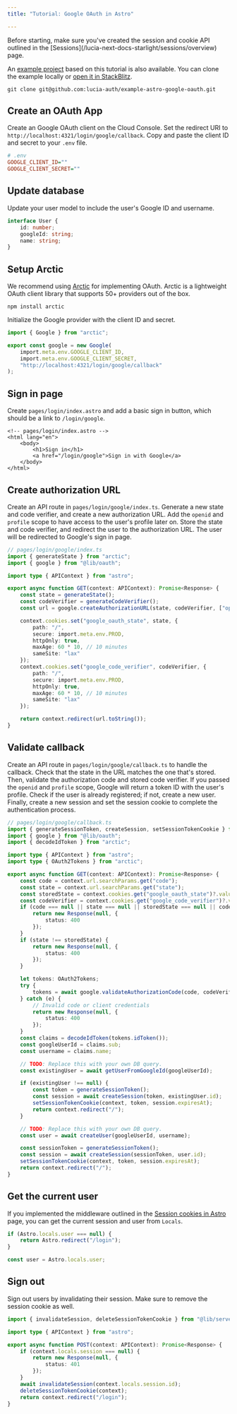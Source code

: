 ```yaml
---
title: "Tutorial: Google OAuth in Astro"

---
```



<Aside>Before starting, make sure you've created the session and cookie API outlined in the [Sessions](/lucia-next-docs-starlight/sessions/overview) page.</Aside>

An [example project](https://github.com/lucia-auth/example-astro-google-oauth) based on this tutorial is also available. You can clone the example locally or [open it in StackBlitz](https://stackblitz.com/github/lucia-auth/example-astro-google-oauth).

```
git clone git@github.com:lucia-auth/example-astro-google-oauth.git
```

## Create an OAuth App

Create an Google OAuth client on the Cloud Console. Set the redirect URI to `http://localhost:4321/login/google/callback`. Copy and paste the client ID and secret to your `.env` file.

```ini
# .env
GOOGLE_CLIENT_ID=""
GOOGLE_CLIENT_SECRET=""
```

## Update database

Update your user model to include the user's Google ID and username.

```ts
interface User {
	id: number;
	googleId: string;
	name: string;
}
```

## Setup Arctic

We recommend using [Arctic](https://arcticjs.dev) for implementing OAuth. Arctic is a lightweight OAuth client library that supports 50+ providers out of the box.

```
npm install arctic
```

Initialize the Google provider with the client ID and secret.

```ts
import { Google } from "arctic";

export const google = new Google(
	import.meta.env.GOOGLE_CLIENT_ID,
	import.meta.env.GOOGLE_CLIENT_SECRET,
	"http://localhost:4321/login/google/callback"
);
```

## Sign in page

Create `pages/login/index.astro` and add a basic sign in button, which should be a link to `/login/google`.

```astro
<!-- pages/login/index.astro -->
<html lang="en">
	<body>
		<h1>Sign in</h1>
		<a href="/login/google">Sign in with Google</a>
	</body>
</html>
```

## Create authorization URL

Create an API route in `pages/login/google/index.ts`. Generate a new state and code verifier, and create a new authorization URL. Add the `openid` and `profile` scope to have access to the user's profile later on. Store the state and code verifier, and redirect the user to the authorization URL. The user will be redirected to Google's sign in page.

```ts
// pages/login/google/index.ts
import { generateState } from "arctic";
import { google } from "@lib/oauth";

import type { APIContext } from "astro";

export async function GET(context: APIContext): Promise<Response> {
	const state = generateState();
	const codeVerifier = generateCodeVerifier();
	const url = google.createAuthorizationURL(state, codeVerifier, ["openid", "profile"]);

	context.cookies.set("google_oauth_state", state, {
		path: "/",
		secure: import.meta.env.PROD,
		httpOnly: true,
		maxAge: 60 * 10, // 10 minutes
		sameSite: "lax"
	});
	context.cookies.set("google_code_verifier", codeVerifier, {
		path: "/",
		secure: import.meta.env.PROD,
		httpOnly: true,
		maxAge: 60 * 10, // 10 minutes
		sameSite: "lax"
	});

	return context.redirect(url.toString());
}
```

## Validate callback

Create an API route in `pages/login/google/callback.ts` to handle the callback. Check that the state in the URL matches the one that's stored. Then, validate the authorization code and stored code verifier. If you passed the `openid` and `profile` scope, Google will return a token ID with the user's profile. Check if the user is already registered; if not, create a new user. Finally, create a new session and set the session cookie to complete the authentication process.

```ts
// pages/login/google/callback.ts
import { generateSessionToken, createSession, setSessionTokenCookie } from "@lib/server/session";
import { google } from "@lib/oauth";
import { decodeIdToken } from "arctic";

import type { APIContext } from "astro";
import type { OAuth2Tokens } from "arctic";

export async function GET(context: APIContext): Promise<Response> {
	const code = context.url.searchParams.get("code");
	const state = context.url.searchParams.get("state");
	const storedState = context.cookies.get("google_oauth_state")?.value ?? null;
	const codeVerifier = context.cookies.get("google_code_verifier")?.value ?? null;
	if (code === null || state === null || storedState === null || codeVerifier === null) {
		return new Response(null, {
			status: 400
		});
	}
	if (state !== storedState) {
		return new Response(null, {
			status: 400
		});
	}

	let tokens: OAuth2Tokens;
	try {
		tokens = await google.validateAuthorizationCode(code, codeVerifier);
	} catch (e) {
		// Invalid code or client credentials
		return new Response(null, {
			status: 400
		});
	}
	const claims = decodeIdToken(tokens.idToken());
	const googleUserId = claims.sub;
	const username = claims.name;

	// TODO: Replace this with your own DB query.
	const existingUser = await getUserFromGoogleId(googleUserId);

	if (existingUser !== null) {
		const token = generateSessionToken();
		const session = await createSession(token, existingUser.id);
		setSessionTokenCookie(context, token, session.expiresAt);
		return context.redirect("/");
	}

	// TODO: Replace this with your own DB query.
	const user = await createUser(googleUserId, username);

	const sessionToken = generateSessionToken();
	const session = await createSession(sessionToken, user.id);
	setSessionTokenCookie(context, token, session.expiresAt);
	return context.redirect("/");
}
```

## Get the current user

If you implemented the middleware outlined in the [Session cookies in Astro](/lucia-next-docs-starlight/sessions/cookies/astro) page, you can get the current session and user from `Locals`.

```ts
if (Astro.locals.user === null) {
	return Astro.redirect("/login");
}

const user = Astro.locals.user;
```

## Sign out

Sign out users by invalidating their session. Make sure to remove the session cookie as well.

```ts
import { invalidateSession, deleteSessionTokenCookie } from "@lib/server/session";

import type { APIContext } from "astro";

export async function POST(context: APIContext): Promise<Response> {
	if (context.locals.session === null) {
		return new Response(null, {
			status: 401
		});
	}
	await invalidateSession(context.locals.session.id);
	deleteSessionTokenCookie(context);
	return context.redirect("/login");
}
```